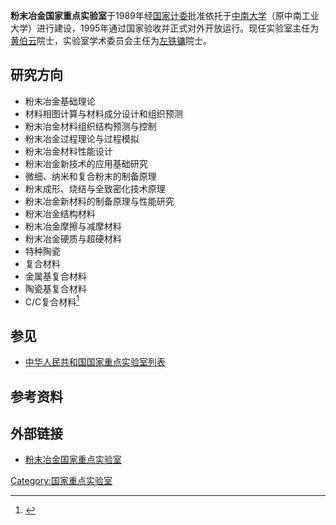 '''粉末冶金国家重点实验室'''于1989年经[[国家计委|国家计委]]批准依托于[[中南大学|中南大学]]（原中南工业大学）进行建设，1995年通过国家验收并正式对外开放运行。现任实验室主任为[[黄伯云|黄伯云]]院士，实验室学术委员会主任为[[左铁镛|左铁镛]]院士。
==研究方向==
*粉末冶金基础理论 
*材料相图计算与材料成分设计和组织预测 
*粉末冶金材料组织结构预测与控制 
*粉末冶金过程理论与过程模拟 
*粉末冶金材料性能设计 
*粉末冶金新技术的应用基础研究 
*微细、纳米和复合粉末的制备原理 
*粉末成形、烧结与全致密化技术原理 
*粉末冶金新材料的制备原理与性能研究 
*粉末冶金结构材料 
*粉末冶金摩擦与减摩材料 
*粉末冶金硬质与超硬材料 
*特种陶瓷 
*复合材料 
*金属基复合材料 
*陶瓷基复合材料 
*C/C复合材料<ref>{{cite web |url=http://www.csu.edu.cn/organization/academy/keylab/skablpm/sklab/sklsci.htm |language= |title=科学研究 |publisher=粉末冶金国家重点实验室 |date= |accessdate=2016年2月 |archive-date=2020-02-03 |archive-url=https://web.archive.org/web/20200203141933/http://www.csu.edu.cn/organization/academy/keylab/skablpm/sklab/sklsci.htm |dead-url=no }}</ref>
== 参见 ==
* [[中华人民共和国国家重点实验室列表|中华人民共和国国家重点实验室列表]]

== 参考资料 ==
<references/>

== 外部链接 ==
*[http://www.csu.edu.cn/organization/academy/keylab/skablpm/sklab/index.htm 粉末冶金国家重点实验室] {{Wayback|url=http://www.csu.edu.cn/organization/academy/keylab/skablpm/sklab/index.htm |date=20200220213900 }}

{{中南大学}}
[[Category:国家重点实验室|Category:国家重点实验室]]